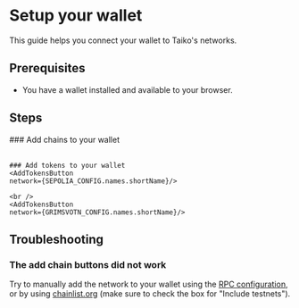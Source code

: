 

# Setup your wallet

This guide helps you connect your wallet to Taiko's networks.

## Prerequisites

- You have a wallet installed and available to your browser.

## Steps

<Steps>
    ### Add chains to your wallet
    <ConnectToMetamaskButton network={SEPOLIA_CONFIG.names.shortName} />
    <br />
    <ConnectToMetamaskButton network={GRIMSVOTN_CONFIG.names.shortName} />
    <br />
    <ConnectToMetamaskButton network={ELDFELL_CONFIG.names.shortName} />

    ### Add tokens to your wallet
    <AddTokensButton
    network={SEPOLIA_CONFIG.names.shortName}/>

    <br />
    <AddTokensButton
    network={GRIMSVOTN_CONFIG.names.shortName}/>


</Steps>

## Troubleshooting

### The add chain buttons did not work

Try to manually add the network to your wallet using the [RPC configuration](/docs/reference/rpc-configuration), or by using [chainlist.org](https://chainlist.org) (make sure to check the box for "Include testnets").
